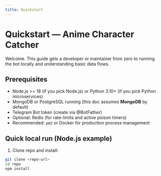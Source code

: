```yaml
---
title: Quickstart
---
```


# Quickstart — Anime Character Catcher

Welcome. This guide gets a developer or maintainer from zero to running the bot locally and understanding basic data flows.

## Prerequisites
- Node.js >= 18 (if you pick Node.js) or Python 3.10+ (if you pick Python microservices)
- MongoDB or PostgreSQL running (this doc assumes **MongoDB** by default)
- Telegram Bot token (create via @BotFather)
- Optional: Redis (for rate-limits and active poison timers)
- Recommended: `pm2` or Docker for production process management

## Quick local run (Node.js example)
1. Clone repo and install:
```bash
git clone <repo-url>
cd repo
npm install
